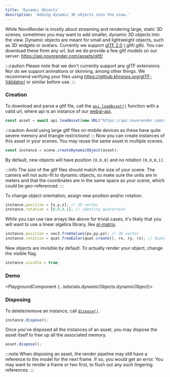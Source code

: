 ```yaml
---
title: 'Dynamic Objects'
description: 'Adding dynamic 3D objects into the view.'
---
```



While NovoRender is mostly about streaming and rendering large, static 3D scenes, sometimes you may want to add smaller, dynamic 3D objects into the view.
Dynamic objects are meant for small and lightweight objects, such as 3D widgets or avatars.
Currently we support [glTF 2.0](https://www.khronos.org/gltf/) (.gltf/.glb).
You can download these from any url, but we do provide a few gltf models on our server: https://api.novorender.com/assets/gltf/

:::caution
Please note that we don't currently support any glTF extensions. Nor do we support animations or skinning, among other things.
We recommend verifying your files using https://github.khronos.org/glTF-Validator/ or similar before use.
:::

### Creation

To download and parse a gltf file, call the <code>[api.loadAsset()](/docs/webgl-api/interfaces/NovoRender.API#loadasset)</code> function with a valid url, where api is an instance of our [webgl-api](/docs/webgl-api/interfaces/NovoRender.API).

```typescript
const asset = await api.loadAsset(new URL("https://api.novorender.com/assets/gltf/logo.glb"));
```

:::caution
Avoid using large gltf files on mobile devices as these have quite severe memory and triangle restrictions!
:::
Now you can create instances of this asset in your scenes. You may reuse the same asset in multiple scenes.

```typescript
const instance = scene.createDynamicObject(asset);
```

By default, new objects will have position `[0,0,0]` and no rotation `[0,0,0,1]`.

:::info
The size of the gltf files should match the size of your scene.
The camera will not auto-fit to dynamic objects, so make sure the units are in meters and that the coordinates are in the same space as your scene, which could be geo-referenced.
:::

To change object orientation, assign new position and/or rotation.

```typescript
instance.position = [x,y,z]; // 3D vector
instance.rotation = [0,0,0,1]; // identity quaternion
```

While you can use raw arrays like above for trivial cases, it's likely that you will want to use a linear algebra library, like [gl-matrix](https://glmatrix.net/).

```typescript
instance.position = vec3.fromValues(px,py,pz); // 3D vector
instance.rotation = quat.fromEuler(quat.create(), rx, ry, rz); // Quaternion from euler angles
```

New objects are invisible by default. To actually render your object, change the visible flag.

```typescript
instance.visible = true;
```

### Demo

<PlaygroundComponent {...tutorials.dynamicObjects.dynamicObject}></PlaygroundComponent>

### Disposing

To delete/remove an instance, call <code>[dispose()](/docs/webgl-api/interfaces/NovoRender.API#dispose)</code>.
```typescript
instance.dispose();
```

Once you've disposed all the instances of an asset, you may dispose the asset itself to free up all the associated memory.

```typescript
asset.dispose();
```

:::note
When disposing an asset, the render pipeline may still have a reference to the model for the next frame.
If so, you would get an error.
You may want to render a frame or two first, to flush out any such lingering references.
:::
